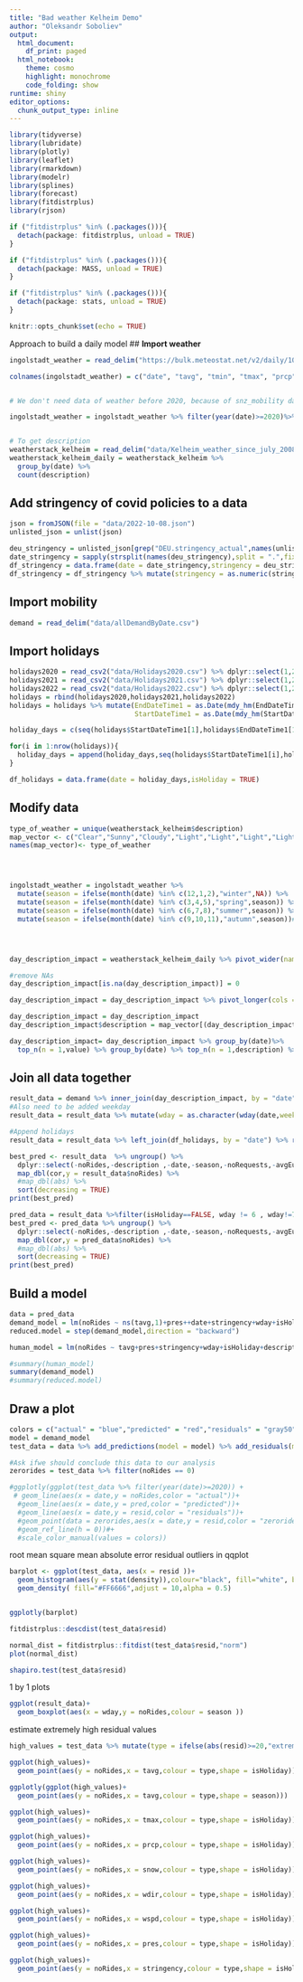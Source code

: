 ```yaml
---
title: "Bad weather Kelheim Demo"
author: "Oleksandr Soboliev"
output:
  html_document:
    df_print: paged
  html_notebook:
    theme: cosmo
    highlight: monochrome
    code_folding: show
runtime: shiny
editor_options:
  chunk_output_type: inline
---
```


```r
library(tidyverse)
library(lubridate)
library(plotly)
library(leaflet)
library(rmarkdown)
library(modelr)
library(splines)
library(forecast)
library(fitdistrplus)
library(rjson)

if ("fitdistrplus" %in% (.packages())){
  detach(package: fitdistrplus, unload = TRUE)
}

if ("fitdistrplus" %in% (.packages())){
  detach(package: MASS, unload = TRUE)
}

if ("fitdistrplus" %in% (.packages())){
  detach(package: stats, unload = TRUE)
}

knitr::opts_chunk$set(echo = TRUE)
```

Approach to build a daily model
## **Import weather**
```r
ingolstadt_weather = read_delim("https://bulk.meteostat.net/v2/daily/10860.csv.gz",",",col_names = FALSE)

colnames(ingolstadt_weather) = c("date", "tavg", "tmin", "tmax", "prcp", "snow", "wdir", "wspd", "wpgt", "pres", "tsun")


# We don't need data of weather before 2020, because of snz_mobility date, also data isn't precise

ingolstadt_weather = ingolstadt_weather %>% filter(year(date)>=2020)%>% replace_na(list(snow = 0))


# To get description
weatherstack_kelheim = read_delim("data/Kelheim_weather_since_july_2008.csv",delim = ",")
weatherstack_kelheim_daily = weatherstack_kelheim %>%
  group_by(date) %>%
  count(description)
```

## **Add stringency of covid policies to a data**
```r
json = fromJSON(file = "data/2022-10-08.json")
unlisted_json = unlist(json)
```

```r
deu_stringency = unlisted_json[grep("DEU.stringency_actual",names(unlisted_json))]
date_stringency = sapply(strsplit(names(deu_stringency),split = ".",fixed = TRUE),"[[",2)
df_stringency = data.frame(date = date_stringency,stringency = deu_stringency)
df_stringency = df_stringency %>% mutate(stringency = as.numeric(stringency), date = as.Date(date))
```
## **Import mobility**
```r
demand = read_delim("data/allDemandByDate.csv")

```
## **Import holidays**
```r
holidays2020 = read_csv2("data/Holidays2020.csv") %>% dplyr::select(1,2,3)
holidays2021 = read_csv2("data/Holidays2021.csv") %>% dplyr::select(1,2,3)
holidays2022 = read_csv2("data/Holidays2022.csv") %>% dplyr::select(1,2,3)
holidays = rbind(holidays2020,holidays2021,holidays2022)
holidays = holidays %>% mutate(EndDateTime1 = as.Date(mdy_hm(EndDateTime1)),
                               StartDateTime1 = as.Date(mdy_hm(StartDateTime1)))

holiday_days = c(seq(holidays$StartDateTime1[1],holidays$EndDateTime1[1],by = "days"))

for(i in 1:nrow(holidays)){
  holiday_days = append(holiday_days,seq(holidays$StartDateTime1[i],holidays$EndDateTime1[i],by = "days"))
}

df_holidays = data.frame(date = holiday_days,isHoliday = TRUE)

```
## **Modify data**

```r
type_of_weather = unique(weatherstack_kelheim$description)
map_vector <- c("Clear","Sunny","Cloudy","Light","Light","Light","Light","Light","Light","Light","Light","Medium","Cloudy","Light","Light","Heavy","Heavy","Heavy","Light","Medium","Heavy","Heavy","Light","Heavy","Heavy","Heavy","Heavy","Heavy","Heavy","Light","Medium","Medium","Light","Heavy","Light","Light","Light","Light","Light","Heavy","Light","Medium","Heavy","Heavy","Heavy")
names(map_vector)<- type_of_weather




ingolstadt_weather = ingolstadt_weather %>% 
  mutate(season = ifelse(month(date) %in% c(12,1,2),"winter",NA)) %>%
  mutate(season = ifelse(month(date) %in% c(3,4,5),"spring",season)) %>%
  mutate(season = ifelse(month(date) %in% c(6,7,8),"summer",season)) %>%
  mutate(season = ifelse(month(date) %in% c(9,10,11),"autumn",season))# %>% dplyr::select(-tsun)




day_description_impact = weatherstack_kelheim_daily %>% pivot_wider(names_from = description,values_from = n)

#remove NAs
day_description_impact[is.na(day_description_impact)] = 0

day_description_impact = day_description_impact %>% pivot_longer(cols = all_of(type_of_weather),names_to = "description",values_to = "value")

day_description_impact = day_description_impact
day_description_impact$description = map_vector[(day_description_impact$description)]

day_description_impact= day_description_impact %>% group_by(date)%>%
  top_n(n = 1,value) %>% group_by(date) %>% top_n(n = 1,description) %>% rename(weather_impact = value)
```

## **Join all data together**
```r
result_data = demand %>% inner_join(day_description_impact, by = "date") %>% inner_join(ingolstadt_weather,by = "date") %>% inner_join(df_stringency,by = "date") %>% mutate(date = as.Date(date,format = "%Y-%m-%d"))
#Also need to be added weekday
result_data = result_data %>% mutate(wday = as.character(wday(date,week_start = 1)))

#Append holidays
result_data = result_data %>% left_join(df_holidays, by = "date") %>% replace_na(list(isHoliday = FALSE)) #%>% filter(noRides != 0) #%>% filter(date <"2021-07-01")

```

```r
best_pred <- result_data  %>% ungroup() %>%
  dplyr::select(-noRides,-description ,-date,-season,-noRequests,-avgEuclidianDistance_m,-avgTravelTime_s,-wday) %>%
  map_dbl(cor,y = result_data$noRides) %>%
  #map_dbl(abs) %>%
  sort(decreasing = TRUE) 
print(best_pred)
```

```r
pred_data = result_data %>%filter(isHoliday==FALSE, wday != 6 , wday!=7,noRides !=0)
best_pred <- pred_data %>% ungroup() %>%
  dplyr::select(-noRides,-description ,-date,-season,-noRequests,-avgEuclidianDistance_m,-avgTravelTime_s,-wday) %>%
  map_dbl(cor,y = pred_data$noRides) %>%
  #map_dbl(abs) %>%
  sort(decreasing = TRUE) 
print(best_pred)
```

## **Build a model**
```r
data = pred_data 
demand_model = lm(noRides ~ ns(tavg,1)+pres++date+stringency+wday+isHoliday+snow,data = data)
reduced.model = step(demand_model,direction = "backward")

human_model = lm(noRides ~ tavg+pres+stringency+wday+isHoliday+description*weather_impact+snow+prcp,data = data)

#summary(human_model)
summary(demand_model)
#summary(reduced.model)
```

## **Draw a plot**
```r
colors = c("actual" = "blue","predicted" = "red","residuals" = "gray50","zerorides" = "purple")
model = demand_model
test_data = data %>% add_predictions(model = model) %>% add_residuals(model = model) %>% mutate(error = ifelse(abs(resid)>=20,"extreme","normal"))

#Ask ifwe should conclude this data to our analysis
zerorides = test_data %>% filter(noRides == 0)

#ggplotly(ggplot(test_data %>% filter(year(date)>=2020)) +
 # geom_line(aes(x = date,y = noRides,color = "actual"))+
  #geom_line(aes(x = date,y = pred,color = "predicted"))+
  #geom_line(aes(x = date,y = resid,color = "residuals"))+
  #geom_point(data = zerorides,aes(x = date,y = resid,color = "zerorides"))+
  #geom_ref_line(h = 0))#+
  #scale_color_manual(values = colors))

```
root mean square
mean absolute error
residual
outliers in qqplot


```r
barplot <- ggplot(test_data, aes(x = resid ))+
  geom_histogram(aes(y = stat(density)),colour="black", fill="white", binwidth=7)+
  geom_density( fill="#FF6666",adjust = 10,alpha = 0.5) 


ggplotly(barplot)
```

```r
fitdistrplus::descdist(test_data$resid)
```

```r
normal_dist = fitdistrplus::fitdist(test_data$resid,"norm")
plot(normal_dist)
```
```r
shapiro.test(test_data$resid)
```

1 by 1 plots
```r
ggplot(result_data)+
  geom_boxplot(aes(x = wday,y = noRides,colour = season ))
```
estimate extremely high residual values
```r
high_values = test_data %>% mutate(type = ifelse(abs(resid)>=20,"extreme","normal"))


```

```r
ggplot(high_values)+
  geom_point(aes(y = noRides,x = tavg,colour = type,shape = isHoliday))
```

```r
ggplotly(ggplot(high_values)+
  geom_point(aes(y = noRides,x = tavg,colour = type,shape = season)))
```


```r
ggplot(high_values)+
  geom_point(aes(y = noRides,x = tmax,colour = type,shape = isHoliday))
```

```r
ggplot(high_values)+
  geom_point(aes(y = noRides,x = prcp,colour = type,shape = isHoliday))
```

```r
ggplot(high_values)+
  geom_point(aes(y = noRides,x = snow,colour = type,shape = isHoliday))
```

```r
ggplot(high_values)+
  geom_point(aes(y = noRides,x = wdir,colour = type,shape = isHoliday))
```

```r
ggplot(high_values)+
  geom_point(aes(y = noRides,x = wspd,colour = type,shape = isHoliday))
```


```r
ggplot(high_values)+
  geom_point(aes(y = noRides,x = pres,colour = type,shape = isHoliday))
```

```r
ggplot(high_values)+
  geom_point(aes(y = noRides,x = stringency,colour = type,shape = isHoliday))
```
